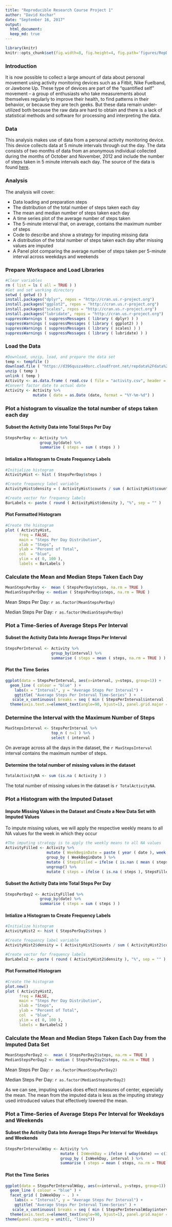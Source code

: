 ```yaml
---
title: "Reproducible Research Course Project 1"
author: "David Kochar"
date: "September 16, 2017"
output: 
  html_document: 
  keep_md: true
---
```


```r
library(knitr)
knitr::opts_chunk$set(fig.width=8, fig.height=4, fig.path='figures/RepDataAssignment1_', echo=TRUE, warning=FALSE, message=FALSE)
```

### Introduction

It is now possible to collect a large amount of data about personal movement using activity monitoring devices such as a Fitbit, Nike Fuelband, or Jawbone Up. These type of devices are part of the “quantified self” movement – a group of enthusiasts who take measurements about themselves regularly to improve their health, to find patterns in their behavior, or because they are tech geeks. But these data remain under-utilized both because the raw data are hard to obtain and there is a lack of statistical methods and software for processing and interpreting the data.

### Data
This analysis makes use of data from a personal activity monitoring device. This device collects data at 5 minute intervals through out the day. The data consists of two months of data from an anonymous individual collected during the months of October and November, 2012 and include the number of steps taken in 5 minute intervals each day. The source of the data is found [here](https://d396qusza40orc.cloudfront.net/repdata%2Fdata%2Factivity.zip).

### Analysis
The analysis will cover:

* Data loading and preparation steps
* The distribution of the total number of steps taken each day
* The mean and median number of steps taken each day
* A time series plot of the average number of steps taken
* The 5-minute interval that, on average, contains the maximum number of steps
* Code to describe and show a strategy for imputing missing data
* A distribution of the total number of steps taken each day after missing values are imputed
* A Panel plot comparing the average number of steps taken per 5-minute interval across weekdays and weekends

### Prepare Workspace and Load Libraries
```r
#Clear variables
rm ( list = ls ( all = TRUE ) )
#Get and set working directory
setwd ( getwd () )
install.packages("dplyr", repos = "http://cran.us.r-project.org")
install.packages("ggplot2", repos = "http://cran.us.r-project.org")
install.packages("scales", repos = "http://cran.us.r-project.org")
install.packages("lubridate", repos = "http://cran.us.r-project.org")
suppressWarnings ( suppressMessages ( library ( dplyr) ) )
suppressWarnings ( suppressMessages ( library ( ggplot2) ) )
suppressWarnings ( suppressMessages ( library ( scales) ) )
suppressWarnings ( suppressMessages ( library ( lubridate) ) )
```


### Load the Data
```r
#Download, unzip, load, and prepare the data set
temp <- tempfile ()
download.file ( "https://d396qusza40orc.cloudfront.net/repdata%2Fdata%2Factivity.zip", temp )
unzip ( temp )
unlink ( temp )
Activity <- as.data.frame ( read.csv ( file = "activity.csv", header = TRUE, sep = "," ) )
#Convert factor date to actual date
Activity <- Activity %>% 
            mutate ( date = as.Date (date, format = "%Y-%m-%d") )
```

### Plot a histogram to visualize the total number of steps taken each day


#### Subset the Activity Data into Total Steps Per Day
```r
StepsPerDay <- Activity %>%
               group_by(date) %>%
               summarise ( steps = sum ( steps ) )
```


#### Intialize a Histogram to Create Frequency Labels
```r
#Initialize histogram
ActivityHist <- hist ( StepsPerDay$steps ) 

#Create frequency label variable
ActivityHist$density = ( ActivityHist$counts / sum ( ActivityHist$counts ) ) * 100

#Create vector for frequency labels
BarLabels <- paste ( round ( ActivityHist$density ), "%", sep = "" )
```


#### Plot Formatted Histogram
```r
#Create the histogram
plot ( ActivityHist, 
      freq = FALSE,
      main = "Steps Per Day Distribution", 
      xlab = "Steps", 
      ylab = "Percent of Total",
      col  = "blue",
      ylim = c( 0, 100 ),
      labels = BarLabels )
```


### Calculate the Mean and Median Steps Taken Each Day
```r
MeanStepsPerDay <-  mean ( StepsPerDay$steps, na.rm = TRUE )
MedianStepsPerDay <- median ( StepsPerDay$steps, na.rm = TRUE )
```

Mean Steps Per Day:   `r as.factor(MeanStepsPerDay)`

Median Steps Per Day: `r as.factor(MedianStepsPerDay)`



### Plot a Time-Series of Average Steps Per Interval


#### Subset the Activity Data Into Average Steps Per Interval
```r
StepsPerInterval <- Activity %>%
                    group_by(interval) %>%
                    summarise ( steps = mean ( steps, na.rm = TRUE ) )
```


#### Plot the Time Series
```r
ggplot(data = StepsPerInterval, aes(x=interval, y=steps, group=1)) +
  geom_line ( colour = "blue" ) +
	labs(x = "Interval", y = "Average Steps Per Interval") +
	ggtitle( "Average Steps Per Interval Time-Series" ) + 
   scale_x_continuous( breaks = seq ( min ( StepsPerInterval$interval ), max ( StepsPerInterval$interval ), by = 250 ) ) +
  theme(axis.text.x=element_text(angle=90, hjust=1), panel.grid.major =     element_blank(),   panel.grid.minor = element_blank(), panel.background = element_blank(), axis.line = element_line(colour = "black"))
```


### Determine the Interval with the Maximum Number of Steps
```r
MaxStepsInterval <- StepsPerInterval %>% 
                    top_n ( n=1 ) %>% 
                    select ( interval )
```


On average across all the days in the dataset, the `r MaxStepsInterval` interval contains the maximum number of steps.



#### Determine the total number of missing values in the dataset
```r
TotalActivityNA <- sum (is.na ( Activity ) )
```

The total number of missing values in the dataset is `r TotalActivityNA`.



### Plot a Histogram with the Imputed Dataset


#### Impute Missing Values in the Dataset and Create a New Data Set with Imputed Values

To impute missing values, we will apply the respective weekly means to all NA values for the week in which they occur

```r
#The imputing strategy is to apply the weekly means to all NA values
ActivityFilled <- Activity %>%
                  mutate ( WeekBeginDate = paste ( year ( date ), week (date ) ) )   %>%
                  group_by ( WeekBeginDate ) %>%
                  mutate ( StepsFilled = ifelse ( is.nan ( mean ( steps, na.rm = TRUE  ) ), 0, mean ( steps, na.rm = TRUE  ) ) )                    %>%
                  ungroup() %>%
                  mutate ( steps = ifelse ( is.na ( steps ), StepsFilled, steps ) )
```


#### Subset the Activity Data into Total Steps Per Day
```r
StepsPerDay2 <- ActivityFilled %>%
               group_by(date) %>%
               summarise ( steps = sum ( steps ) )
```


#### Intialize a Histogram to Create Frequency Labels
```r
#Initialize histogram
ActivityHist2 <- hist ( StepsPerDay2$steps ) 

#Create frequency label variable
ActivityHist2$density = ( ActivityHist2$counts / sum ( ActivityHist2$counts ) ) * 100

#Create vector for frequency labels
BarLabels2 <- paste ( round ( ActivityHist2$density ), "%", sep = "" )
```


#### Plot Formatted Histogram
```r
#Create the histogram
plot.new()
plot ( ActivityHist2, 
      freq = FALSE,
      main = "Steps Per Day Distribution", 
      xlab = "Steps", 
      ylab = "Percent of Total",
      col  = "blue",
      ylim = c( 0, 100 ),
      labels = BarLabels2 )
```


### Calculate the Mean and Median Steps Taken Each Day from the Imputed Data Set
```r
MeanStepsPerDay2 <-  mean ( StepsPerDay2$steps, na.rm = TRUE )
MedianStepsPerDay2 <- median ( StepsPerDay2$steps, na.rm = TRUE )
```

Mean Steps Per Day:   `r as.factor(MeanStepsPerDay2)`

Median Steps Per Day: `r as.factor(MedianStepsPerDay2)`

As we can see, imputing values does effect measures of center, especially the mean. The mean from the imputed data is less as the imputing strategy used introduced values that effectively lowered the mean.



### Plot a Time-Series of Average Steps Per Interval for Weekdays and Weekends


#### Subset the Activity Data Into Average Steps Per Interval for Weekdays and Weekends
```r
StepsPerIntervalWday <- Activity %>%
                        mutate ( IsWeekDay = ifelse ( wday(date) == c(1,7), "Weekend", "Weekday") ) %>%
                        group_by ( IsWeekDay, interval ) %>%
                        summarise ( steps = mean ( steps, na.rm = TRUE ) )
```


#### Plot the Time Series
```r
ggplot(data = StepsPerIntervalWday, aes(x=interval, y=steps, group=1)) +
  geom_line ( colour = "blue" ) +
  facet_grid ( IsWeekDay ~ . ) +
	labs(x = "Interval", y = "Average Steps Per Interval") +
	ggtitle( "Average Steps Per Interval Time-Series" ) + 
   scale_x_continuous( breaks = seq ( min ( StepsPerIntervalWday$interval ), max ( StepsPerIntervalWday$interval ), by = 250 ) ) +
  theme(axis.text.x=element_text(angle=90, hjust=1), panel.grid.major =     element_blank(),   panel.grid.minor = element_blank(), panel.background = element_blank(), axis.line = element_line(colour = "black")) +
theme(panel.spacing = unit(2, "lines"))
```
